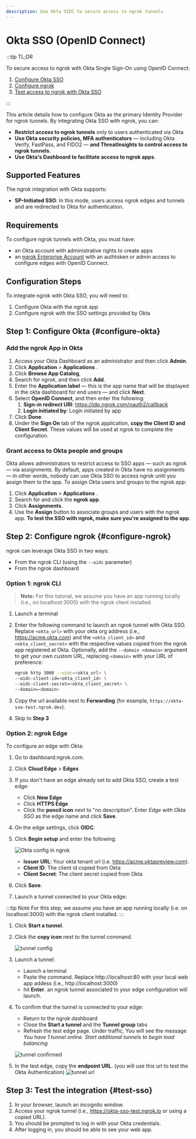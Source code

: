```yaml
---
description: Use Okta OIDC to secure access to ngrok tunnels
---
```


# Okta SSO (OpenID Connect)

:::tip TL;DR

To secure access to ngrok with Okta Single Sign-On using OpenID Connect:

1. [Configure Okta SSO](#configure-okta)
1. [Configure ngrok](#configure-ngrok)
1. [Test access to ngrok with Okta SSO](#test-sso)

:::

This article details how to configure Okta as the primary Identity Provider for ngrok tunnels.
By integrating Okta SSO with ngrok, you can:

- **Restrict access to ngrok tunnels** only to users authenticated via Okta
- **Use Okta security policies, MFA authenticators** — including Okta Verify, FastPass, and FIDO2 — **and ThreatInsights to control access to ngrok tunnels**.
- **Use Okta's Dashboard to facilitate access to ngrok apps**.

## Supported Features

The ngrok integration with Okta supports:

- **SP-Initiated SSO**: In this mode, users access ngrok edges and tunnels and are redirected to Okta for authentication.

## Requirements

To configure ngrok tunnels with Okta, you must have:

- an Okta account with administrative rights to create apps
- an [ngrok Enterprise Account](https://ngrok.com/pricing) with an authtoken or admin access to configure edges with OpenID Connect.

## Configuration Steps

To integrate ngrok with Okta SSO, you will need to:

1. Configure Okta with the ngrok app
1. Configure ngrok with the SSO settings provided by Okta

## **Step 1**: Configure Okta {#configure-okta}

### Add the ngrok App in Okta

1. Access your Okta Dashboard as an administrator and then click **Admin**.
1. Click **Application** > **Applications** .
1. Click **Browse App Catalog**,
1. Search for _ngrok_, and then click **Add**.
1. Enter the **Application label** — this is the app name that will be displayed in the okta dashboard for end users — and click **Next**.
1. Select **OpenID Connect**, and then enter the following:
   1. **Sign-in redirect URI**: https://idp.ngrok.com/oauth2/callback
   1. **Login initiated by**: Login initiated by app
1. Click **Done**.
1. Under the **Sign On** tab of the ngrok application, **copy the Client ID and Client Secret**. These values will be used at ngrok to complete the configuration.

### Grant access to Okta people and groups

Okta allows administrators to restrict access to SSO apps — such as ngrok — via assignments. By default, apps created in Okta have no assignments — in other words, nobody can use Okta SSO to access ngrok until you assign them to the app. To assign Okta users and groups to the ngrok app:

1. Click **Application** > **Applications** .
1. Search for and click the **ngrok app**.
1. Click **Assignments**.
1. Use the **Assign** button to associate groups and users with the ngrok app. **To test the SSO with ngrok, make sure you're assigned to the app**.

## **Step 2**: Configure ngrok {#configure-ngrok}

ngrok can leverage Okta SSO in two ways:

- From the ngrok CLI (using the `--oidc` parameter)
- From the ngrok dashboard

### **Option 1**: ngrok CLI

> **Note:** For this tutorial, we assume you have an app running locally (i.e., on localhost:3000) with the ngrok client installed.

1. Launch a terminal
1. Enter the following command to launch an ngrok tunnel with Okta SSO. Replace `<okta_url>` with your okta org address (i.e., https://acme.okta.com) and the `<okta_client_id>` and `<okta_client_secret>` with the respective values copied from the ngrok app registered at Okta. Optionally, add the `--domain <domain>` argument to get your own custom URL, replacing `<domain>` with your URL of preference:

   ```bash
   ngrok http 3000 --oidc=<okta_url> \
   --oidc-client-id=<okta_client_id> \
   --oidc-client-secret=<okta_client_secret> \
   --domain=<domain>
   ```

1. Copy the url available next to **Forwarding** (for example, `https://okta-sso-test.ngrok.dev`).

1. Skip to **Step 3**

### **Option 2**: ngrok Edge

To configure an edge with Okta:

1. Go to dashboard.ngrok.com.
1. Click **Cloud Edge** > **Edges**
1. If you don't have an edge already set to add Okta SSO, create a test edge:
   - Click **New Edge**
   - Click **HTTPS Edge**
   - Click the **pencil icon** next to "no description". Enter _Edge with Okta SSO_ as the edge name and click **Save**.
1. On the edge settings, click **OIDC**.
1. Click **Begin setup** and enter the following:

   ![Okta config in ngrok](img/okta-1.png)

   - **Issuer URL**: Your okta tenant url (i.e. https://acme.oktapreview.com).
   - **Client ID**: The client id copied from Okta
   - **Client Secret**: The client secret copied from Okta

1. Click **Save**.

1. Launch a tunnel connected to your Okta edge:

:::tip Note
For this step, we assume you have an app running locally (i.e. on localhost:3000) with the ngrok client installed.
:::

1.  Click **Start a tunnel**.
1.  Click the **copy icon** next to the tunnel command.

    ![tunnel config](img/okta-2.png)

1.  Launch a tunnel:
    - Launch a terminal
    - Paste the command. Replace http://localhost:80 with your local web app addess (i.e., http://localhost:3000)
    - hit **Enter**. an ngrok tunnel associated to your edge configuration will launch.
1.  To confirm that the tunnel is connected to your edge:

    - Return to the ngrok dashboard
    - Close the **Start a tunnel** and the **Tunnel group** tabs
    - Refresh the test edge page. Under traffic, You will see the message _You have 1 tunnel online. Start additional tunnels to begin load balancing_

    ![tunnel confirmed](img/okta-3.png)

1.  In the test edge, copy the **endpoint URL**. (you will use this url to test the Okta Authentication)
    ![tunnel url](img/okta-4.png)

## Step 3: Test the integration {#test-sso}

1. In your browser, launch an incognito window.
1. Access your ngrok tunnel (i.e., https://okta-sso-test.ngrok.io or using a copied URL).
1. You should be prompted to log in with your Okta credentials.
1. After logging in, you should be able to see your web app.
